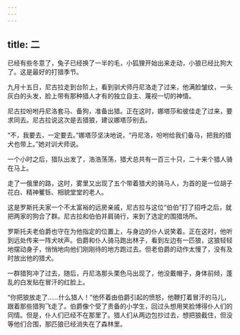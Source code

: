 ```yaml
---
---
---
```

title: 二
---



已经有些冬意了，兔子已经换了一半的毛，小狐狸开始出来走动，小狼已经比狗大了。这是最好的打猎季节。

九月十五日，尼古拉走到台阶上，看到驯犬师丹尼洛走了过来，他满脸皱纹，一头灰白的头发，脸上带有那种猎人才有的独立自主、蔑视一切的神情。

尼古拉吩咐丹尼洛套马、备狗，准备出猎。正在这时，娜塔莎和彼佳走了过来，要求同去。尼古拉说这次是去猎狼，建议娜塔莎别去。

“不，我要去，一定要去。”娜塔莎坚决地说，“丹尼洛，吩咐给我们备马，把我的猎犬也带上。”她对训犬师说。

一个小时之后，猎队出发了，浩浩荡荡，猎犬总共有一百三十只，二十来个猎人骑在马上。

走了一俄里的路，这时，雾里又出现了五个带着猎犬的骑马人，为首的是一位胡子花白、精神矍铄、相貌堂堂的老人。

这是罗斯托夫家一个不太富裕的远房亲戚，尼古拉与这位“伯伯”打了招呼之后，就把两家的狗合了群。尼古拉和伯伯并肩骑行，来到了选定的围猎场所。

罗斯托夫老伯爵也守在为他指定的位置上，与身边的仆人说笑着。正在这时，他听到远处传来一阵犬吠声。伯爵和仆人骑马跑出林子，看到左边有一匹狼，这狼轻轻地摆动身子，悄悄地向他们刚刚待的地方跑过去。但老伯爵的动作太慢了，没有及时放出他的猎犬。

一群猎狗冲了过去，随后，丹尼洛那头栗色马出现了，他没戴帽子，身体前倾，蓬乱的白发贴在冒汗的红脸上。

“你把狼放走了……什么猎人！”他怀着由伯爵引起的愤怒，他鞭打着冒汗的马儿，跟着那些猎狗飞走了。伯爵像个受了责备的小学生，回过头想用笑脸博得仆人们的同情。但是，仆人们已经不在那里了。猎人们从两边包抄过去，想把狼截住，但没等他们合围，那匹狼已经消失在了森林里。
